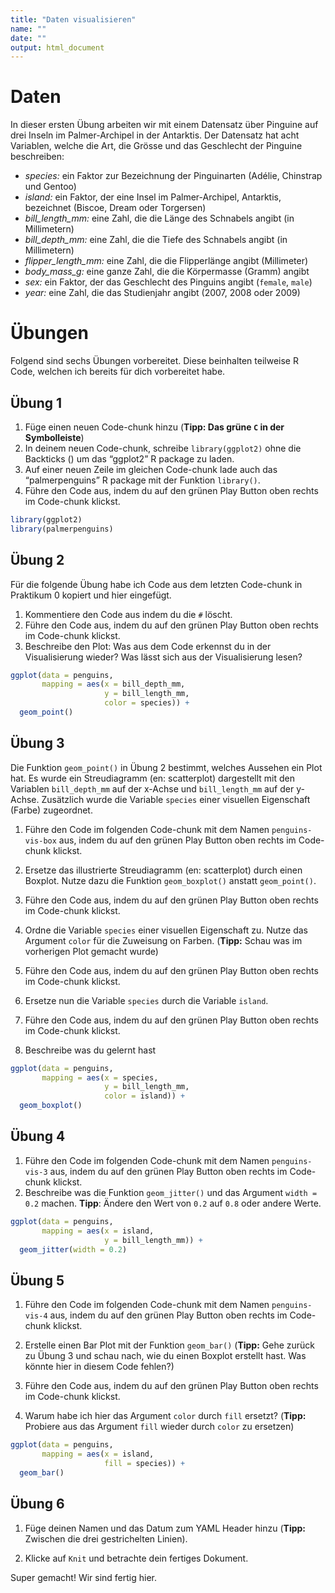 ```yaml
---
title: "Daten visualisieren"
name: ""
date: ""
output: html_document
---
```


# Daten

In dieser ersten Übung arbeiten wir mit einem Datensatz über Pinguine auf drei Inseln im Palmer-Archipel in der Antarktis. Der Datensatz hat acht Variablen, welche die Art, die Grösse und das Geschlecht der Pinguine beschreiben:

- *species:* ein Faktor zur Bezeichnung der Pinguinarten (Adélie, Chinstrap und Gentoo)
- *island:* ein Faktor, der eine Insel im Palmer-Archipel, Antarktis, bezeichnet (Biscoe, Dream oder Torgersen)
- *bill_length_mm:* eine Zahl, die die Länge des Schnabels angibt (in Millimetern)
- *bill_depth_mm:* eine Zahl, die die Tiefe des Schnabels angibt (in Millimetern)
- *flipper_length_mm:* eine Zahl, die die Flipperlänge angibt (Millimeter)
- *body_mass_g:* eine ganze Zahl, die die Körpermasse (Gramm) angibt
- *sex:* ein Faktor, der das Geschlecht des Pinguins angibt (`female`, `male`)
- *year:* eine Zahl, die das Studienjahr angibt (2007, 2008 oder 2009)

# Übungen

Folgend sind sechs Übungen vorbereitet. Diese beinhalten teilweise R Code, welchen ich bereits für dich vorbereitet habe.

## Übung 1

1. Füge einen neuen Code-chunk hinzu (**Tipp: Das grüne `C` in der Symbolleiste**)
2. In deinem neuen Code-chunk, schreibe `library(ggplot2)` ohne die Backticks (` `) um das "ggplot2" R package zu laden.
3. Auf einer neuen Zeile im gleichen Code-chunk lade auch das "palmerpenguins" R package mit der Funktion `library()`.
4. Führe den Code aus, indem du auf den grünen Play Button oben rechts im Code-chunk klickst. 

```r
library(ggplot2)
library(palmerpenguins)
```

## Übung 2

Für die folgende Übung habe ich Code aus dem letzten Code-chunk in Praktikum 0 kopiert und hier eingefügt. 

1. Kommentiere den Code aus indem du die `#` löscht. 
2. Führe den Code aus, indem du auf den grünen Play Button oben rechts im Code-chunk klickst. 
3. Beschreibe den Plot: Was aus dem Code erkennst du in der Visualisierung wieder? Was lässt sich aus der Visualisierung lesen? 

```r

ggplot(data = penguins, 
       mapping = aes(x = bill_depth_mm, 
                     y = bill_length_mm, 
                     color = species)) +
  geom_point()

```

## Übung 3

Die Funktion `geom_point()` in Übung 2 bestimmt, welches Aussehen ein Plot hat. Es wurde ein Streudiagramm (en: scatterplot) dargestellt mit den Variablen `bill_depth_mm` auf der x-Achse und `bill_length_mm` auf der y-Achse. Zusätzlich wurde die Variable `species` einer visuellen Eigenschaft (Farbe) zugeordnet. 

1. Führe den Code im folgenden Code-chunk mit dem Namen `penguins-vis-box` aus, indem du auf den grünen Play Button oben rechts im Code-chunk klickst. 

2. Ersetze das illustrierte Streudiagramm (en: scatterplot) durch einen Boxplot. Nutze dazu die Funktion `geom_boxplot()` anstatt `geom_point()`.

3. Führe den Code aus, indem du auf den grünen Play Button oben rechts im Code-chunk klickst. 

4. Ordne die Variable `species` einer visuellen Eigenschaft zu. Nutze das Argument `color` für die Zuweisung on Farben. (**Tipp:** Schau was im vorherigen Plot gemacht wurde)

5. Führe den Code aus, indem du auf den grünen Play Button oben rechts im Code-chunk klickst. 

6. Ersetze nun die Variable `species` durch die Variable `island`. 

7. Führe den Code aus, indem du auf den grünen Play Button oben rechts im Code-chunk klickst. 

8. Beschreibe was du gelernt hast


```r

ggplot(data = penguins, 
       mapping = aes(x = species, 
                     y = bill_length_mm,
                     color = island)) +
  geom_boxplot()

```

## Übung 4

1. Führe den Code im folgenden Code-chunk mit dem Namen `penguins-vis-3` aus, indem du auf den grünen Play Button oben rechts im Code-chunk klickst. 
2. Beschreibe was die Funktion `geom_jitter()` und das Argument `width = 0.2` machen. **Tipp**: Ändere den Wert von `0.2` auf `0.8` oder andere Werte. 

```r

ggplot(data = penguins, 
       mapping = aes(x = island, 
                     y = bill_length_mm)) +
  geom_jitter(width = 0.2)

```

## Übung 5

1. Führe den Code im folgenden Code-chunk mit dem Namen `penguins-vis-4` aus, indem du auf den grünen Play Button oben rechts im Code-chunk klickst. 

2. Erstelle einen Bar Plot mit der Funktion `geom_bar()` (**Tipp:** Gehe zurück zu Übung 3 und schau nach, wie du einen Boxplot erstellt hast. Was könnte hier in diesem Code fehlen?)

3. Führe den Code aus, indem du auf den grünen Play Button oben rechts im Code-chunk klickst. 

4. Warum habe ich hier das Argument `color` durch `fill` ersetzt? (**Tipp:** Probiere aus das Argument `fill` wieder durch `color` zu ersetzen)


```r

ggplot(data = penguins, 
       mapping = aes(x = island,
                     fill = species)) +
  geom_bar()

```

## Übung 6

1. Füge deinen Namen und das Datum zum YAML Header hinzu (**Tipp:** Zwischen die drei gestrichelten Linien).

2. Klicke auf `Knit` und betrachte dein fertiges Dokument.

Super gemacht! Wir sind fertig hier. 